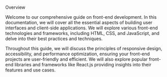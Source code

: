 Overview

Welcome to our comprehensive guide on front-end development. In this documentation, we will cover all the essential aspects of building user interfaces and client-side applications. We will explore various front-end technologies and frameworks, including HTML, CSS, and JavaScript, and delve into their best practices and techniques.

Throughout this guide, we will discuss the principles of responsive design, accessibility, and performance optimization, ensuring your front-end projects are user-friendly and efficient. We will also explore popular front-end libraries and frameworks like React.js providing insights into their features and use cases.
